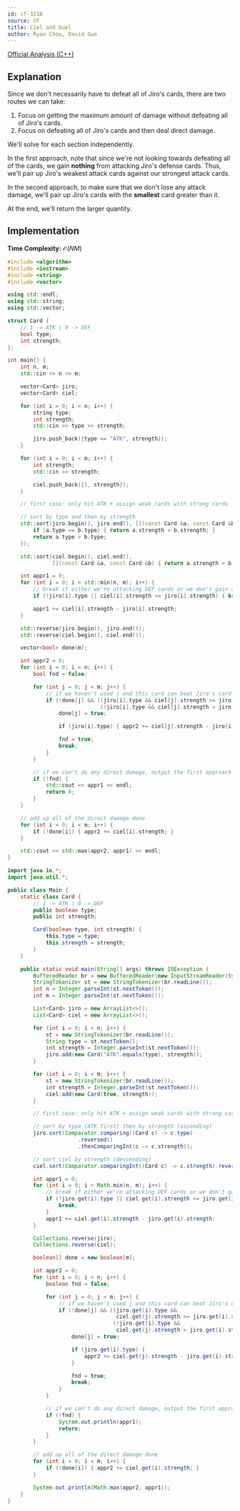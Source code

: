 ```yaml
---
id: cf-321B
source: CF
title: Ciel and Duel
author: Ryan Chou, David Guo
---
```


[Official Analysis (C++)](https://codeforces.com/blog/entry/8192)

## Explanation

Since we don't necessarily have to defeat all of Jiro's cards, there are two routes we can take:
1. Focus on getting the maximum amount of damage without defeating all of Jiro's cards.
2. Focus on defeating all of Jiro's cards and then deal direct damage.

We'll solve for each section independently.

In the first approach, note that since we're not looking towards defeating all of the cards, we gain **nothing** from attacking Jiro's defense cards. Thus, we'll pair up Jiro's weakest attack cards against our strongest attack cards.

In the second approach, to make sure that we don't lose any attack damage, we'll pair up Jiro's cards with the **smallest** card greater than it.

At the end, we'll return the larger quantity.

## Implementation

**Time Complexity:** $\mathcal{O}(NM)$

<LanguageSection>
<CPPSection>

```cpp
#include <algorithm>
#include <iostream>
#include <string>
#include <vector>

using std::endl;
using std::string;
using std::vector;

struct Card {
	// 1 -> ATK | 0 -> DEF
	bool type;
	int strength;
};

int main() {
	int n, m;
	std::cin >> n >> m;

	vector<Card> jiro;
	vector<Card> ciel;

	for (int i = 0; i < n; i++) {
		string type;
		int strength;
		std::cin >> type >> strength;

		jiro.push_back({type == "ATK", strength});
	}

	for (int i = 0; i < m; i++) {
		int strength;
		std::cin >> strength;

		ciel.push_back({1, strength});
	}

	// first case: only hit ATK + assign weak cards with strong cards

	// sort by type and then by strength
	std::sort(jiro.begin(), jiro.end(), [](const Card &a, const Card &b) {
		if (a.type == b.type) { return a.strength < b.strength; }
		return a.type > b.type;
	});

	std::sort(ciel.begin(), ciel.end(),
	          [](const Card &a, const Card &b) { return a.strength > b.strength; });

	int appr1 = 0;
	for (int i = 0; i < std::min(n, m); i++) {
		// break if either we're attacking DEF cards or we don't gain anything
		if (!jiro[i].type || ciel[i].strength <= jiro[i].strength) { break; }

		appr1 += ciel[i].strength - jiro[i].strength;
	}

	std::reverse(jiro.begin(), jiro.end());
	std::reverse(ciel.begin(), ciel.end());

	vector<bool> done(m);

	int appr2 = 0;
	for (int i = 0; i < n; i++) {
		bool fnd = false;

		for (int j = 0; j < m; j++) {
			// if we haven't used j and this card can beat Jiro's card
			if (!done[j] && ((jiro[i].type && ciel[j].strength >= jiro[i].strength) ||
			                 (!jiro[i].type && ciel[j].strength > jiro[i].strength))) {
				done[j] = true;

				if (jiro[i].type) { appr2 += ciel[j].strength - jiro[i].strength; }

				fnd = true;
				break;
			}
		}

		// if we can't do any direct damage, output the first approach
		if (!fnd) {
			std::cout << appr1 << endl;
			return 0;
		}
	}

	// add up all of the direct damage done
	for (int i = 0; i < m; i++) {
		if (!done[i]) { appr2 += ciel[i].strength; }
	}

	std::cout << std::max(appr2, appr1) << endl;
}
```
</CPPSection>
<JavaSection>

```java
import java.io.*;
import java.util.*;

public class Main {
	static class Card {
		// 1 -> ATK | 0 -> DEF
		public boolean type;
		public int strength;

		Card(boolean type, int strength) {
			this.type = type;
			this.strength = strength;
		}
	}

	public static void main(String[] args) throws IOException {
		BufferedReader br = new BufferedReader(new InputStreamReader(System.in));
		StringTokenizer st = new StringTokenizer(br.readLine());
		int n = Integer.parseInt(st.nextToken());
		int m = Integer.parseInt(st.nextToken());

		List<Card> jiro = new ArrayList<>();
		List<Card> ciel = new ArrayList<>();

		for (int i = 0; i < n; i++) {
			st = new StringTokenizer(br.readLine());
			String type = st.nextToken();
			int strength = Integer.parseInt(st.nextToken());
			jiro.add(new Card("ATK".equals(type), strength));
		}

		for (int i = 0; i < m; i++) {
			st = new StringTokenizer(br.readLine());
			int strength = Integer.parseInt(st.nextToken());
			ciel.add(new Card(true, strength));
		}

		// first case: only hit ATK + assign weak cards with strong cards

		// sort by type (ATK first) then by strength (ascending)
		jiro.sort(Comparator.comparing((Card c) -> c.type)
		              .reversed()
		              .thenComparingInt(c -> c.strength));

		// sort ciel by strength (descending)
		ciel.sort(Comparator.comparingInt((Card c) -> c.strength).reversed());

		int appr1 = 0;
		for (int i = 0; i < Math.min(n, m); i++) {
			// break if either we're attacking DEF cards or we don't gain anything
			if (!jiro.get(i).type || ciel.get(i).strength <= jiro.get(i).strength) {
				break;
			}
			appr1 += ciel.get(i).strength - jiro.get(i).strength;
		}

		Collections.reverse(jiro);
		Collections.reverse(ciel);

		boolean[] done = new boolean[m];

		int appr2 = 0;
		for (int i = 0; i < n; i++) {
			boolean fnd = false;

			for (int j = 0; j < m; j++) {
				// if we haven't used j and this card can beat Jiro's card
				if (!done[j] && ((jiro.get(i).type &&
				                  ciel.get(j).strength >= jiro.get(i).strength) ||
				                 (!jiro.get(i).type &&
				                  ciel.get(j).strength > jiro.get(i).strength))) {
					done[j] = true;

					if (jiro.get(i).type) {
						appr2 += ciel.get(j).strength - jiro.get(i).strength;
					}

					fnd = true;
					break;
				}
			}

			// if we can't do any direct damage, output the first approach
			if (!fnd) {
				System.out.println(appr1);
				return;
			}
		}

		// add up all of the direct damage done
		for (int i = 0; i < m; i++) {
			if (!done[i]) { appr2 += ciel.get(i).strength; }
		}

		System.out.println(Math.max(appr2, appr1));
	}
}
```
</JavaSection>
</LanguageSection>
